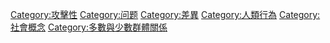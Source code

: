 {{Catnav|頁面分類|社会科学|心理学|行为|問題行為|攻擊性}}
{{Catnav|頁面分類|社会科学|人类学|人类|人類行為}}
{{Catnav|頁面分類|社会科学|社会学|社会哲学}}
{{Catmore}}
{{Commonscat|Conflict}}

[[Category:攻擊性|Category:攻擊性]]
[[Category:问题|Category:问题]]
[[Category:差異|Category:差異]]
[[Category:人類行為|Category:人類行為]]
[[Category:社會概念|Category:社會概念]]
[[Category:多數與少數群體關係|Category:多數與少數群體關係]]